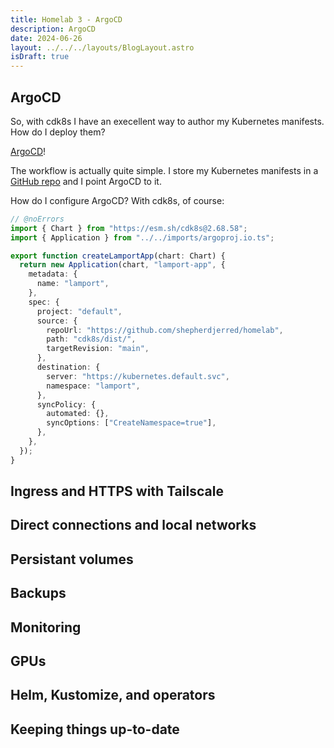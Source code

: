 ```yaml
---
title: Homelab 3 - ArgoCD
description: ArgoCD
date: 2024-06-26
layout: ../../../layouts/BlogLayout.astro
isDraft: true
---
```


## ArgoCD

So, with cdk8s I have an execellent way to author my Kubernetes manifests. How do I deploy them?

[ArgoCD](https://argo-cd.readthedocs.io/en/stable/)!

The workflow is actually quite simple. I store my Kubernetes manifests in a [GitHub repo](https://github.com/shepherdjerred/homelab/tree/main/cdk8s/dist) and I point ArgoCD to it.

How do I configure ArgoCD? With cdk8s, of course:

```typescript
// @noErrors
import { Chart } from "https://esm.sh/cdk8s@2.68.58";
import { Application } from "../../imports/argoproj.io.ts";

export function createLamportApp(chart: Chart) {
  return new Application(chart, "lamport-app", {
    metadata: {
      name: "lamport",
    },
    spec: {
      project: "default",
      source: {
        repoUrl: "https://github.com/shepherdjerred/homelab",
        path: "cdk8s/dist/",
        targetRevision: "main",
      },
      destination: {
        server: "https://kubernetes.default.svc",
        namespace: "lamport",
      },
      syncPolicy: {
        automated: {},
        syncOptions: ["CreateNamespace=true"],
      },
    },
  });
}
```

## Ingress and HTTPS with Tailscale

## Direct connections and local networks

## Persistant volumes

## Backups

## Monitoring

## GPUs

## Helm, Kustomize, and operators

## Keeping things up-to-date
